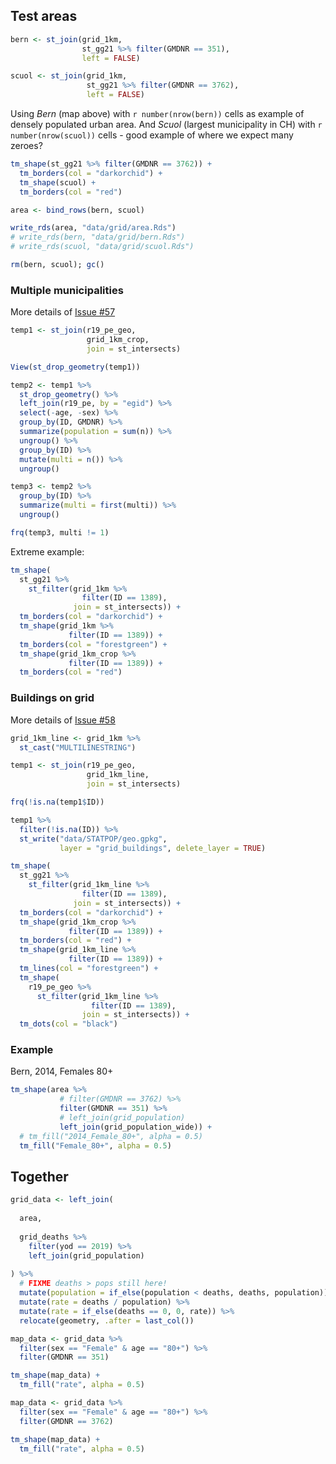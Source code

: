 ## Test areas

```r
bern <- st_join(grid_1km,
                st_gg21 %>% filter(GMDNR == 351),
                left = FALSE)

scuol <- st_join(grid_1km,
                 st_gg21 %>% filter(GMDNR == 3762),
                 left = FALSE)
```

Using *Bern* (map above) with `r number(nrow(bern))` cells as example of densely populated urban area. And *Scuol* (largest municipality in CH) with `r number(nrow(scuol))` cells - good example of where we expect many zeroes?  

```r
tm_shape(st_gg21 %>% filter(GMDNR == 3762)) + 
  tm_borders(col = "darkorchid") +
  tm_shape(scuol) + 
  tm_borders(col = "red")
```

```r
area <- bind_rows(bern, scuol)

write_rds(area, "data/grid/area.Rds")
# write_rds(bern, "data/grid/bern.Rds")
# write_rds(scuol, "data/grid/scuol.Rds")

rm(bern, scuol); gc()
```

### Multiple municipalities

More details of [Issue #57](https://github.com/RPanczak/ISPM_geo-mortality/issues/57)

```r
temp1 <- st_join(r19_pe_geo, 
                 grid_1km_crop, 
                 join = st_intersects) 

View(st_drop_geometry(temp1))

temp2 <- temp1 %>% 
  st_drop_geometry() %>% 
  left_join(r19_pe, by = "egid") %>% 
  select(-age, -sex) %>% 
  group_by(ID, GMDNR) %>% 
  summarize(population = sum(n)) %>% 
  ungroup() %>% 
  group_by(ID) %>% 
  mutate(multi = n()) %>% 
  ungroup()

temp3 <- temp2 %>% 
  group_by(ID) %>% 
  summarize(multi = first(multi)) %>% 
  ungroup() 

frq(temp3, multi != 1)
```

Extreme example:  

```r
tm_shape(
  st_gg21 %>% 
    st_filter(grid_1km %>% 
                filter(ID == 1389), 
              join = st_intersects)) + 
  tm_borders(col = "darkorchid") +
  tm_shape(grid_1km %>% 
             filter(ID == 1389)) + 
  tm_borders(col = "forestgreen") +
  tm_shape(grid_1km_crop %>% 
             filter(ID == 1389)) + 
  tm_borders(col = "red")
```

### Buildings on grid

More details of [Issue #58](https://github.com/RPanczak/ISPM_geo-mortality/issues/58)

```r
grid_1km_line <- grid_1km %>% 
  st_cast("MULTILINESTRING")

temp1 <- st_join(r19_pe_geo, 
                 grid_1km_line, 
                 join = st_intersects) 

frq(!is.na(temp1$ID))

temp1 %>% 
  filter(!is.na(ID)) %>% 
  st_write("data/STATPOP/geo.gpkg", 
           layer = "grid_buildings", delete_layer = TRUE)
```

```r
tm_shape(
  st_gg21 %>% 
    st_filter(grid_1km_line %>% 
                filter(ID == 1389), 
              join = st_intersects)) + 
  tm_borders(col = "darkorchid") +
  tm_shape(grid_1km_crop %>% 
             filter(ID == 1389)) + 
  tm_borders(col = "red") +
  tm_shape(grid_1km_line %>% 
             filter(ID == 1389)) + 
  tm_lines(col = "forestgreen") +
  tm_shape(
    r19_pe_geo %>% 
      st_filter(grid_1km_line %>% 
                  filter(ID == 1389), 
                join = st_intersects)) + 
  tm_dots(col = "black")
```

### Example

Bern, 2014, Females 80+  

```r
tm_shape(area %>% 
           # filter(GMDNR == 3762) %>% 
           filter(GMDNR == 351) %>%
           # left_join(grid_population)
           left_join(grid_population_wide)) +
  # tm_fill("2014_Female_80+", alpha = 0.5)
  tm_fill("Female_80+", alpha = 0.5)
```

## Together

```r
grid_data <- left_join(
  
  area, 
  
  grid_deaths %>% 
    filter(yod == 2019) %>% 
    left_join(grid_population) 
  
) %>% 
  # FIXME deaths > pops still here!
  mutate(population = if_else(population < deaths, deaths, population)) %>% 
  mutate(rate = deaths / population) %>% 
  mutate(rate = if_else(deaths == 0, 0, rate)) %>% 
  relocate(geometry, .after = last_col())
```

```r
map_data <- grid_data %>% 
  filter(sex == "Female" & age == "80+") %>% 
  filter(GMDNR == 351)

tm_shape(map_data) +
  tm_fill("rate", alpha = 0.5)
```

```r
map_data <- grid_data %>% 
  filter(sex == "Female" & age == "80+") %>% 
  filter(GMDNR == 3762)

tm_shape(map_data) +
  tm_fill("rate", alpha = 0.5)
```